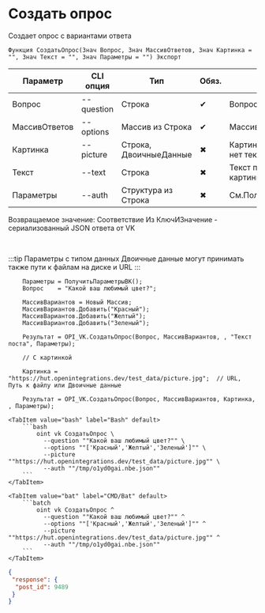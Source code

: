 ﻿---
sidebar_position: 4
description: Создать опрос и другие функции для работы с VK в Открытом пакете интеграций - бесплатной open-source библиотеке интеграций для 1С:Предприятие 8, OneScript и CLI
keywords: [1C, 1С, 1С:Предприятие, 1С:Предприятие 8.3, API, Интеграция, Сервисы, Обмен, OneScript, CLI, VK]
---


# Создать опрос
 Создает опрос с вариантами ответа



`Функция СоздатьОпрос(Знач Вопрос, Знач МассивОтветов, Знач Картинка = "", Знач Текст = "", Знач Параметры = "") Экспорт`

  | Параметр | CLI опция | Тип | Обяз. | Назначение |
  |-|-|-|-|-|
  | Вопрос | --question | Строка | &#x2714; | Вопрос опроса |
  | МассивОтветов | --options | Массив из Строка | &#x2714; | Массив вариантов ответа |
  | Картинка | --picture | Строка, ДвоичныеДанные | &#x2716; | Картинка опроса. Обязательна, если нет текста |
  | Текст | --text | Строка | &#x2716; | Текст поста. Обязателен, если нет картинки |
  | Параметры | --auth | Структура из Строка | &#x2716; | См.ПолучитьСтандартныеПараметры |

  
  Возвращаемое значение:   Соответствие Из КлючИЗначение - сериализованный JSON ответа от VK

<br/>

:::tip
Параметры с типом данных Двоичные данные могут принимать также пути к файлам на диске и URL
:::
<br/>



```bsl title="Пример использования для 1С:Предприятие/OneScript"
    Параметры = ПолучитьПараметрыВК();
    Вопрос    = "Какой ваш любимый цвет?";

    МассивВариантов = Новый Массив;
    МассивВариантов.Добавить("Красный");
    МассивВариантов.Добавить("Желтый");
    МассивВариантов.Добавить("Зеленый");

    Результат = OPI_VK.СоздатьОпрос(Вопрос, МассивВариантов, , "Текст поста", Параметры);

    // С картинкой

    Картинка = "https://hut.openintegrations.dev/test_data/picture.jpg";  // URL, Путь к файлу или Двоичные данные

    Результат = OPI_VK.СоздатьОпрос(Вопрос, МассивВариантов, Картинка, , Параметры);
```
    

 <Tabs>
  
    <TabItem value="bash" label="Bash" default>
        ```bash
            oint vk СоздатьОпрос \
              --question ""Какой ваш любимый цвет?"" \
              --options ""['Красный','Желтый','Зеленый']"" \
              --picture ""https://hut.openintegrations.dev/test_data/picture.jpg"" \
              --auth ""/tmp/o1yd0gai.nbe.json""
        ```
    </TabItem>
  
    <TabItem value="bat" label="CMD/Bat" default>
        ```batch
            oint vk СоздатьОпрос ^
              --question ""Какой ваш любимый цвет?"" ^
              --options ""['Красный','Желтый','Зеленый']"" ^
              --picture ""https://hut.openintegrations.dev/test_data/picture.jpg"" ^
              --auth ""/tmp/o1yd0gai.nbe.json""
        ```
    </TabItem>
</Tabs>


```json title="Результат"
{
 "response": {
  "post_id": 9489
 }
}
```
